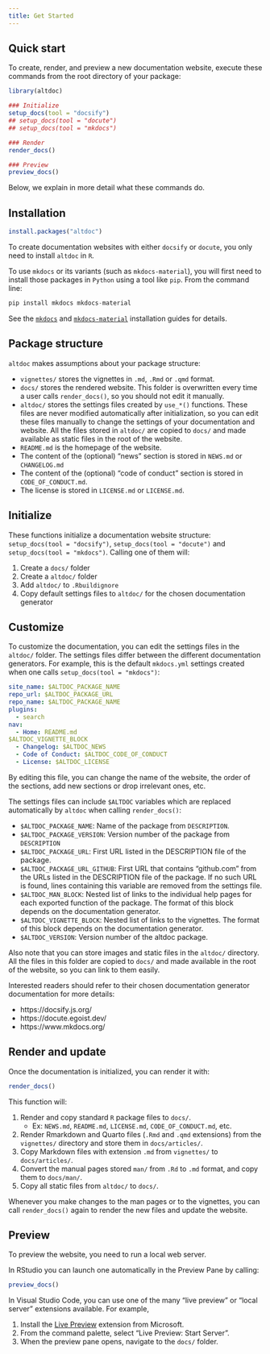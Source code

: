 ```yaml
---
title: Get Started
---
```


## Quick start

To create, render, and preview a new documentation website, execute these commands from the root directory of your package:

```r
library(altdoc)

### Initialize
setup_docs(tool = "docsify")
## setup_docs(tool = "docute")
## setup_docs(tool = "mkdocs")

### Render
render_docs()

### Preview
preview_docs()
```

Below, we explain in more detail what these commands do.


## Installation

```r
install.packages("altdoc")
```

To create documentation websites with either `docsify` or `docute`, you only need to install `altdoc` in `R`.

To use `mkdocs` or its variants (such as `mkdocs-material`), you will first need to install those packages in `Python` using a tool like `pip`. From the command line:

```python
pip install mkdocs mkdocs-material
```

See the [`mkdocs`](https://www.mkdocs.org/user-guide/installation/) and [`mkdocs-material`](https://squidfunk.github.io/mkdocs-material/getting-started/#with-pip) installation guides for details.

## Package structure

`altdoc` makes assumptions about your package structure:

* `vignettes/` stores the vignettes in `.md`, `.Rmd` or `.qmd` format.
* `docs/` stores the rendered website. This folder is overwritten every time a user calls `render_docs()`, so you should not edit it manually.
* `altdoc/` stores the settings files created by `use_*()` functions. These files are never modified automatically after initialization, so you can edit these files manually to change the settings of your documentation and website. All the files stored in `altdoc/` are copied to `docs/` and made available as static files in the root of the website.
* `README.md` is the homepage of the website.
* The content of the (optional) "news" section is stored in `NEWS.md` or `CHANGELOG.md`
* The content of the (optional) "code of conduct" section is stored in `CODE_OF_CONDUCT.md`.
* The license is stored in `LICENSE.md` or `LICENSE.md`.


## Initialize

These functions initialize a documentation website structure: `setup_docs(tool = "docsify")`, `setup_docs(tool = "docute")` and `setup_docs(tool = "mkdocs")`. Calling one of them will:

1. Create a `docs/` folder
2. Create a `altdoc/` folder
3. Add `altdoc/` to `.Rbuildignore`
4. Copy default settings files to `altdoc/` for the chosen documentation generator


## Customize

To customize the documentation, you can edit the settings files in the `altdoc/` folder. The settings files differ between the different documentation generators. For example, this is the default `mkdocs.yml` settings created when one calls `setup_docs(tool = "mkdocs")`:

```yaml
site_name: $ALTDOC_PACKAGE_NAME
repo_url: $ALTDOC_PACKAGE_URL
repo_name: $ALTDOC_PACKAGE_NAME
plugins:
  - search
nav:
  - Home: README.md
$ALTDOC_VIGNETTE_BLOCK
  - Changelog: $ALTDOC_NEWS
  - Code of Conduct: $ALTDOC_CODE_OF_CONDUCT
  - License: $ALTDOC_LICENSE
```

By editing this file, you can change the name of the website, the order of the sections, add new sections or drop irrelevant ones, etc. 

The settings files can include `$ALTDOC` variables which are replaced automatically by `altdoc` when calling `render_docs()`:

* `$ALTDOC_PACKAGE_NAME`: Name of the package from `DESCRIPTION`.
* `$ALTDOC_PACKAGE_VERSION`: Version number of the package from `DESCRIPTION`
* `$ALTDOC_PACKAGE_URL`: First URL listed in the DESCRIPTION file of the package.
* `$ALTDOC_PACKAGE_URL_GITHUB`: First URL that contains "github.com" from the URLs listed in the DESCRIPTION file of the package. If no such URL is found, lines containing this variable are removed from the settings file.
* `$ALTDOC_MAN_BLOCK`: Nested list of links to the individual help pages for each exported function of the package. The format of this block depends on the documentation generator.
* `$ALTDOC_VIGNETTE_BLOCK`: Nested list of links to the vignettes. The format of this block depends on the documentation generator.
* `$ALTDOC_VERSION`: Version number of the altdoc package.

Also note that you can store images and static files in the `altdoc/` directory. All the files in this folder are copied to `docs/` and made available in the root of the website, so you can link to them easily.

Interested readers should refer to their chosen documentation generator documentation for more details:

* https://docsify.js.org/
* https://docute.egoist.dev/
* https://www.mkdocs.org/


## Render and update

Once the documentation is initialized, you can render it with:

```r
render_docs()
```

This function will:

1. Render and copy standard `R` package files to `docs/`.
   - Ex: `NEWS.md`, `README.md`, `LICENSE.md`, `CODE_OF_CONDUCT.md`, etc.
2. Render Rmarkdown and Quarto files (`.Rmd` and `.qmd` extensions) from the `vignettes/` directory and store them in `docs/articles/`.
3. Copy Markdown files with extension `.md` from `vignettes/` to `docs/articles/`.
4. Convert the manual pages stored `man/` from `.Rd` to `.md` format, and copy them to `docs/man/`.
5. Copy all static files from `altdoc/` to `docs/`.

Whenever you make changes to the man pages or to the vignettes, you can call `render_docs()` again to render the new files and update the website.


## Preview

To preview the website, you need to run a local web server.

In RStudio you can launch one automatically in the Preview Pane by calling:

```r
preview_docs()
```

In Visual Studio Code, you can use one of the many "live preview" or "local server" extensions available. For example,

1. Install the [Live Preview](https://marketplace.visualstudio.com/items?itemName=ms-vscode.live-server) extension from Microsoft.
2. From the command palette, select "Live Preview: Start Server".
3. When the preview pane opens, navigate to the `docs/` folder.
